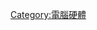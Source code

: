 {{noteTA
|G1=IT
|1=zh-cn:电脑的类别; zh-tw:電腦的類別;
}}
{{Catnav|頁面分類|人类社会|科技|電子學|计算机硬件}}
{{Commonscat|Computers by type}}

[[Category:電腦硬體|Category:電腦硬體]]